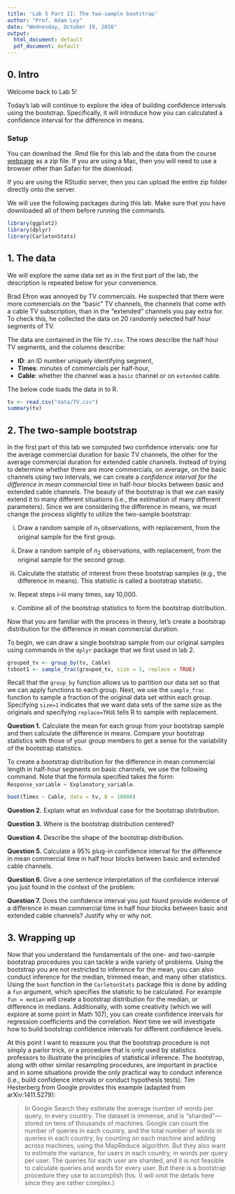 ```yaml
---
title: 'Lab 5 Part II: The two-sample bootstrap'
author: "Prof. Adam Loy"
date: "Wednesday, October 19, 2016"
output:
  html_document: default
  pdf_document: default
---
```


## 0. Intro

Welcome back to Lab 5!

Today's lab will continue to explore the idea of building confidence intervals using the bootstrap. Specifically, it will introduce how you can calculated a confidence interval for the difference in means.

### Setup
You can download the .Rmd file for this lab and the data from the course [webpage](http://math107-lu.github.io/) as a zip file. If you are using a Mac, then you will need to use a browser other than Safari for the download. 

If you are using the RStudio server, then you can upload the entire zip folder directly onto the server.

We will use the following packages during this lab. Make sure that you have downloaded all of them before running the commands.


```r
library(ggplot2)
library(dplyr)
library(CarletonStats)
```


## 1. The data

We will explore the same data set as in the first part of the lab, the description is repeated below for your convenience.

Brad Efron was annoyed by TV commercials. He suspected that there were more commercials on the "basic" TV channels, the channels that come with a cable TV subscription, than in the "extended" channels you pay extra for. To check this, he collected the data on 20 randomly selected half hour segments of TV. 

The data are contained in the file `TV.csv`.  The rows describe the half hour TV segments, and the columns describe:

* **ID**: an ID number uniquely identifying segment,
* **Times**: minutes of commercials per half-hour,
* **Cable**: whether the channel was a `basic` channel or on `extended` cable.

The below code loads the data in to R.

```r
tv <- read.csv("data/TV.csv")
summary(tv)
```


## 2. The two-sample bootstrap

In the first part of this lab we computed two confidence intervals: one for the average commercial duration for basic TV channels, the other for the average commercial duration for extended cable channels. Instead of trying to determine whether there are more commercials, on average, on the basic channels using two intervals, we can create a *confidence interval for the difference in mean commercial time* in half-hour blocks between basic and extended cable channels. The beauty of the bootstrap is that we can easily extend it to many different situations (i.e., the estimation of many different parameters). Since we are considering the difference in means, we must change the process slightly to utilize the two-sample bootstrap:

i) Draw a random sample of $n_{1}$ observations, with replacement, from the original sample for the first group.

ii) Draw a random sample of $n_{2}$ observations, with replacement, from the original sample for the second group.

iii) Calculate the statistic of interest from these bootstrap samples (e.g., the difference in means). This statistic is called a bootstrap statistic.

iv) Repeat steps i–iii many times, say 10,000.

v) Combine all of the bootstrap statistics to form the bootstrap distribution. 


Now that you are familiar with the process in theory, let's create a bootstrap distribution for the difference in mean commercial duration.


To begin, we can draw a single bootstrap sample from our original samples using commands in the `dplyr` package that we first used in lab 2.

```r
grouped_tv <- group_by(tv, Cable)
tsboot1 <- sample_frac(grouped_tv, size = 1, replace = TRUE)
```

Recall that the `group_by` function allows us to partition our data set so that we can apply functions to each group. Next, we use the `sample_frac` function to sample a fraction of the original data set within each group. Specifying `size=1` indicates that we want data sets of the same size as the originals and specifying `replace=TRUE` tells R to sample with replacement.

**Question 1.** Calculate the mean for each group from your bootstrap sample and then calculate the difference in means. Compare your bootstrap statistics with those of your group members to get a sense for the variability of the bootstrap statistics.

To create a bootstrap distribution for the difference in mean commercial length in half-hour segments on basic channels, we use the following command. Note that the formula specified takes the form: `Response_variable ~ Explanatory_variable`.

```r
boot(Times ~ Cable, data = tv, B = 10000)
```

**Question 2.** Explain what an individual case for the bootstrap distribution.

**Question 3.** Where is the bootstrap distribution centered?

**Question 4.** Describe the shape of the bootstrap distribution.

**Question 5.** Calculate a 95% plug-in confidence interval for the difference in mean commercial time in half hour blocks between basic and extended cable channels.

**Question 6.** Give a one sentence interpretation of the confidence interval you just found in the context of the problem.

**Question 7.** Does the confidence interval you just found provide evidence of a difference in mean commercial time in half hour blocks between basic and extended cable channels? Justify why or why not.

## 3. Wrapping up

Now that you understand the fundamentals of the one- and two-sample bootstrap procedures you can tackle a wide variety of problems. Using the bootstrap you are not restricted to inference for the mean, you can also conduct inference for the median, trimmed mean, and many other statistics. Using the `boot` function in the `CarletonStats` package this is done by adding a `fun` argument, which specifies the statistic to be calculated. For example `fun = median` will create a bootstrap distribution for the median, or difference in medians. Additionally, with some creativity (which we will explore at some point in Math 107), you can create confidence intervals for regression coefficients and the correlation. Next time we will investigate how to build bootstrap confidence intervals for different confidence levels.

At this point I want to reassure you that the bootstrap procedure is not simply a parlor trick, or a procedure that is only used by statistics professors to illustrate the principles of statistical inference. The bootstrap, along with other similar resampling procedures, are important in practice and in some situations provide the only practical way to conduct inference (i.e., build confidence intervals or conduct hypothesis tests). Tim Hesterberg from Google provides this example (adapted from arXiv:1411.5279):

> In Google Search they estimate the average number of words per query, in every country. The dataset is immense, and is "sharded"—stored on tens of thousands of machines. Google can count the number of queries in each country, and the total number of words in queries in each country, by counting on each machine and adding across machines, using the MapReduce algorithm. But they also want to estimate the variance, for users in each country, in words per query per user. The queries for each user are sharded, and it is not feasible to calculate queries and words for every user. But there is a bootstrap procedure they use to accomplish this. (I will omit the details here since they are rather complex.)



